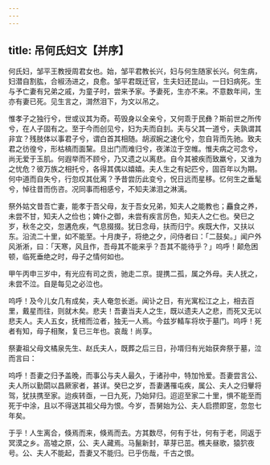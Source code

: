 ```yaml
---
---
---
```

title: 吊何氏妇文【并序】
---



何氏妇，邹平王教授周君女也。始，邹平君教长兴，妇与何生随家长兴。何生病，妇潜自割肱，合椒汤进之，良愈。邹平君既迁官，生夫妇还昆山。一日妇病死。生与予亡妻有兄弟之戚，为童子时，尝来予家。予妻死，生亦不来。不意数年间，生亦有妻已死。见生言之，潸然泪下，为文以吊之。

惟孝子之独行兮，世或议其为奇。苟毁身以全亲兮，又何乖于民彝？斯前世之所传兮，在人子固有之。至于今而创见兮，妇为夫而自刲。夫与父其一道兮，夫孰谓其非宜？残肢体以事君子兮，谓白首其相随。胡淑婉之速化兮，忽自背而先驰。致夫君之彷徨兮，形枯槁而面黧。旦出门而难归兮，夜涕泣于空帷。惟夫病之可念兮，尚无爱于玉肌。何遐举而不顾兮，乃又遗之以离悲。自今其被疾而致羸兮，又谁为之忧危？彼万族之相托兮，各得其偶以嬉嬉。夫人生之有妃匹兮，固百年以为期。何中道而自失兮，行忽叹其仳离？予昔尝历此变兮，怳日远而星移。忆何生之垂髦兮，悼往昔而伤咨。况同事而相感兮，不知夫涕泪之淋漓。

祭外姑文昔吾亡妻，能孝于吾父母，友于吾女兄弟，知夫人之能教也；麤食之养，未尝不甘，知夫人之俭也；婢仆之御，未尝有疾言厉色，知夫人之仁也。癸巳之岁，秋冬之交，忽遘危疾，气息掇掇。犹日念母，扶而归宁。疾既大作，又扶以东。沿流二十里，如不能至。十月庚子，将绝之夕，问侍者曰：「二鼓矣。」闻户外风淅淅，曰：「天寒，风且作，吾母其不能来乎？吾其不能待乎？」呜呼！颠危困顿，临死垂绝之时，母子之情何如也。

甲午丙申三岁中，有光应有司之贡，驰走二京。提携二孤，属之外母。夫人抚之，未尝不泣。自是每见之必泣也。

呜呼！及今儿女几有成矣，夫人奄忽长逝。闻讣之日，有光寓松江之上，相去百里，戴星而往，则就木矣。悲夫！吾妻当夫人之生，既以遗夫人之悲，而死又无以悲夫人。夫人五女，抚棺而泣者，独无一人焉。今兹岁輤车将坎于墓门。呜呼！死者有知，母子相聚，复已三年也。哀哉！尚享。

祭妻祖父母文橘泉先生、赵氏夫人，既葬之后三日，孙壻归有光始获奔祭于墓，泣而言曰：

呜呼！吾妻之归予盖晚，而事公与夫人最久，于诸孙中，特加怜爱。吾妻尝言公、夫人所以勤閟以昌厥家者，甚详。癸巳之岁，吾妻遘罹屯疾，属公、夫人之归轝将驾，犹扶携至家。迨疾转亟，一日九死，乃始舁归。迢迢至家二十里，惧不能至而死于中涂，且以不得送其祖父母为恨。今岁，吾舅始为公、夫人启攒即窆，忽忽七年矣。

于乎！人生离合，倏焉而来，倏焉而去。方其数尽，何有于壮，何有于老，同返于冥漠之乡。高墟之原，公、夫人藏焉。马鬣新封，草芽已茁。樵夫昼歌，猿狖夜号。公、夫人不能起，吾妻又不能归。已乎伤哉，千古之恨。